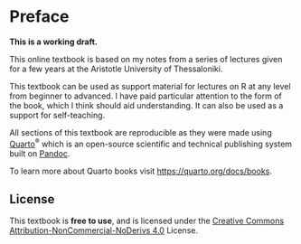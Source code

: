 # Preface {.unnumbered}

**This is a working draft.**

This online textbook is based on my notes from a series of lectures given for a few years at the Aristotle University of Thessaloniki.

This textbook can be used as support material for lectures on R at any level from beginner to advanced. I have paid particular attention to the form of the book, which I think should aid understanding. It can also be used as a support for self-teaching.

All sections of this textbook are reproducible as they were made using [Quarto](https://quarto.org/)^®^ which is an open-source scientific and technical publishing system built on [Pandoc](https://pandoc.org/).

To learn more about Quarto books visit <https://quarto.org/docs/books>.

## License

This textbook is **free to use**, and is licensed under the [Creative Commons Attribution-NonCommercial-NoDerivs 4.0](https://creativecommons.org/licenses/by-nc-nd/4.0/) License.
